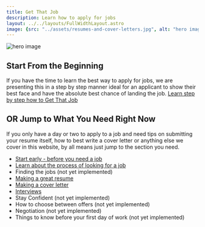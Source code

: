 ```yaml
---
title: Get That Job
description: Learn how to apply for jobs
layout: ../../layouts/FullWidthLayout.astro
image: {src: "../assets/resumes-and-cover-letters.jpg", alt: "hero image"}
---
```


![hero image](../assets/resumes-and-cover-letters.jpg)

## Start From the Beginning
If you have the time to learn the best way to apply for jobs, we are presenting this in a step by step manner ideal for an applicant to show their best face and have the absolute best chance of landing the job. [Learn step by step how to Get That Job](./prepare-in-advance)

## OR Jump to What You Need Right Now
If you only have a day or two to apply to a job and need tips on submitting your resume itself, how to best write a cover letter or anything else we cover in this website, by all means just jump to the section you need. 

- [Start early - before you need a job](./prepare-in-advance)
- [Learn about the process of looking for a job](./en/hiring-process)
- Finding the jobs (not yet implemented) 
- [Making a great resume](./en/resume)
- [Making a cover letter](./en/cover-letter)
- [Interviews](./en/interviews)
- Stay Confident (not yet implemented)
- How to choose between offers (not yet implemented)
- Negotiation (not yet implemented)
- Things to know before your first day of work (not yet implemented)
